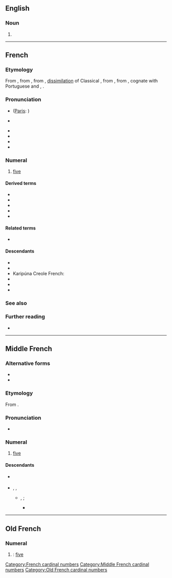 ==English==

===Noun===
{{en-noun}}

# {{archaic form of|en|cinque}}

----

==French==

===Etymology===
From {{inh|fr|frm|cinq}}, from {{inh|fr|fro|cinc}}, from {{inh|fr|VL.|*cinque}}, [[dissimilation]] of Classical {{inh|fr|la|quīnque||five}}, from {{inh|fr|itc-pro|*kʷenkʷe}}, from {{inh|fr|ine-pro|*pénkʷe}}, cognate with Portuguese and {{cog|es|cinco}}, {{cog|it|cinque}}.

===Pronunciation===
* {{fr-IPA|cinque}} ([[Paris]]: {{IPAchar|[sɛ̃kʲ]}})
* {{q|before a consonant}} {{fr-IPA}}
* {{audio|fr|Fr-cinq-fr.ogg|Audio (France)}}
* {{audio|fr|Qc-cinq-2.ogg|Audio (Quebec)}}
* {{audio|fr|Qc-cinq-1.ogg|Audio (CAN)}}
* {{homophones|fr|scinque|scinques}}

===Numeral===
{{number box|fr|5}}
{{head|fr|numeral}}

# [[five]]
#: {{ux|fr|Mon père a '''cinq''' sœurs.|t=My father has '''five''' sisters.}}

====Derived terms====
* {{l|fr|cinq à sept}}
* {{l|fr|cinq cents}}
* {{l|fr|cinq sur cinq}}
* {{l|fr|cinquante}}
* {{l|fr|cinquième}}

====Related terms====
* {{l|fr|quint}}

====Descendants====
* {{desc|gcr|senk}}
* {{desc|ht|senk}}
* Karipúna Creole French: {{l|kmv|sẽk}}
* {{desc|lou|senk}}
* {{desc|mfe|senk}}
* {{desc|crs|senk}}

===See also===
{{table:playing cards/fr}}

===Further reading===
* {{R:TLFi}}

[[Category:French cardinal numbers]]

----

==Middle French==

===Alternative forms===
* {{l|frm|cinc}}
* {{l|frm|cincq}}

===Etymology===
From {{inh|frm|fro|cinc}}.

===Pronunciation===
* {{IPA|frm|qual1=in isolation or before a vowel|/sĩːk/|qual2=before a consonant|/sĩː/}}

===Numeral===
{{head|frm|numeral|invariable}}

# [[five]]

====Descendants====
* {{desc|fr|cinq}} {{see desc}}
* {{desc|enm|cynk|bor=1}}, {{l|enm|synk}}, {{l|enm|synke}}
** {{desc|en|cinque|bor=1}}, {{l|en|sinque}} {{q|influenced by Italian {{m|it|cinque}}}}; {{l|en|cinq}}
*** {{desc|ja|シンク|tr=shinku|bor=1}}

[[Category:Middle French cardinal numbers]]

----

==Old French==

===Numeral===
{{head|fro|numeral}}

# {{alternative form of|fro|cinc}}: [[five]]

[[Category:Old French cardinal numbers]]